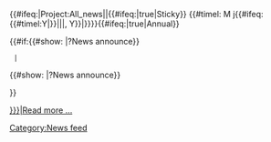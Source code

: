 <includeonly><div class="news-item feed-{{#replace:{{lc:{{{4|}}}}}| |-}}">
<div class="news-item-header {{#replace:{{lc:{{{4|}}}}}| |-}} {{#ifeq:{{#show:{{{1|}}}|?Status}}|Active|is-active|}}">
;<span class="start-display-date {{#ifeq:{{{5|}}}|true|glyphicon glyphicon-pushpin|}}">{{#ifeq:{{FULLPAGENAME}}|Project:All_news||{{#ifeq:{{{5|}}}|true|<span class="news-type">Sticky</span>}} {{#timel: M j{{#ifeq:{{#timel:Y|{{{3|}}}}}|{{CURRENTYEAR}}||, Y}}|{{{3|}}}}}}}</span><span class="start-display-date {{#ifeq:{{{6|}}}|true|glyphicon glyphicon-time|}}">{{#ifeq:{{{6|}}}|true|<span class="news-type">Annual</span>}}</span> {{{2|}}} <span class="news-type">{{{4|}}}</span>
</div>
<div class="news-item-announce">{{#if:{{#show: {{{1|}}}|?News announce}}
  |<p>{{#show: {{{1|}}}|?News announce}}</p>
}}<p>[[{{{1|}}}|Read more ...]]</p></div>
</div></includeonly><noinclude>[[Category:News feed]]</noinclude>

